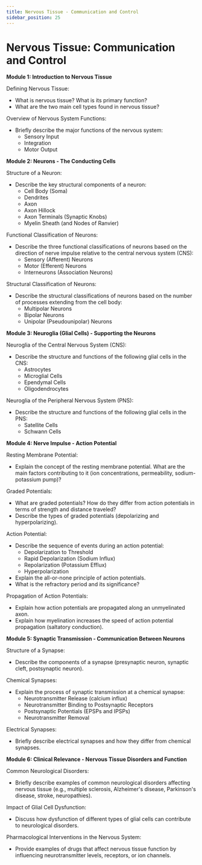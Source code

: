 ```yaml
---
title: Nervous Tissue - Communication and Control
sidebar_position: 25
---
```


# Nervous Tissue: Communication and Control

**Module 1: Introduction to Nervous Tissue**

Defining Nervous Tissue:
* What is nervous tissue? What is its primary function?
* What are the two main cell types found in nervous tissue?

Overview of Nervous System Functions:
* Briefly describe the major functions of the nervous system:
    * Sensory Input
    * Integration
    * Motor Output

**Module 2: Neurons - The Conducting Cells**

Structure of a Neuron:
* Describe the key structural components of a neuron:
    * Cell Body (Soma)
    * Dendrites
    * Axon
    * Axon Hillock
    * Axon Terminals (Synaptic Knobs)
    * Myelin Sheath (and Nodes of Ranvier)

Functional Classification of Neurons:
* Describe the three functional classifications of neurons based on the direction of nerve impulse relative to the central nervous system (CNS):
    * Sensory (Afferent) Neurons
    * Motor (Efferent) Neurons
    * Interneurons (Association Neurons)

Structural Classification of Neurons:
* Describe the structural classifications of neurons based on the number of processes extending from the cell body:
    * Multipolar Neurons
    * Bipolar Neurons
    * Unipolar (Pseudounipolar) Neurons

**Module 3: Neuroglia (Glial Cells) - Supporting the Neurons**

Neuroglia of the Central Nervous System (CNS):
* Describe the structure and functions of the following glial cells in the CNS:
    * Astrocytes
    * Microglial Cells
    * Ependymal Cells
    * Oligodendrocytes

Neuroglia of the Peripheral Nervous System (PNS):
* Describe the structure and functions of the following glial cells in the PNS:
    * Satellite Cells
    * Schwann Cells

**Module 4: Nerve Impulse - Action Potential**

Resting Membrane Potential:
* Explain the concept of the resting membrane potential. What are the main factors contributing to it (ion concentrations, permeability, sodium-potassium pump)?

Graded Potentials:
* What are graded potentials? How do they differ from action potentials in terms of strength and distance traveled?
* Describe the types of graded potentials (depolarizing and hyperpolarizing).

Action Potential:
* Describe the sequence of events during an action potential:
    * Depolarization to Threshold
    * Rapid Depolarization (Sodium Influx)
    * Repolarization (Potassium Efflux)
    * Hyperpolarization
* Explain the all-or-none principle of action potentials.
* What is the refractory period and its significance?

Propagation of Action Potentials:
* Explain how action potentials are propagated along an unmyelinated axon.
* Explain how myelination increases the speed of action potential propagation (saltatory conduction).

**Module 5: Synaptic Transmission - Communication Between Neurons**

Structure of a Synapse:
* Describe the components of a synapse (presynaptic neuron, synaptic cleft, postsynaptic neuron).

Chemical Synapses:
* Explain the process of synaptic transmission at a chemical synapse:
    * Neurotransmitter Release (calcium influx)
    * Neurotransmitter Binding to Postsynaptic Receptors
    * Postsynaptic Potentials (EPSPs and IPSPs)
    * Neurotransmitter Removal

Electrical Synapses:
* Briefly describe electrical synapses and how they differ from chemical synapses.

**Module 6: Clinical Relevance - Nervous Tissue Disorders and Function**

Common Neurological Disorders:
* Briefly describe examples of common neurological disorders affecting nervous tissue (e.g., multiple sclerosis, Alzheimer's disease, Parkinson's disease, stroke, neuropathies).

Impact of Glial Cell Dysfunction:
* Discuss how dysfunction of different types of glial cells can contribute to neurological disorders.

Pharmacological Interventions in the Nervous System:
* Provide examples of drugs that affect nervous tissue function by influencing neurotransmitter levels, receptors, or ion channels.